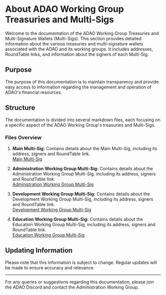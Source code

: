 # About ADAO Working Group Treasuries and Multi-Sigs

Welcome to the documentation of the ADAO Working Group Treasuries and Multi-Signature Wallets (Multi-Sigs). This section provides detailed information about the various treasuries and multi-signature wallets associated with the ADAO and its working groups. It includes addresses, RoundTable links, and information about the signers of each Multi-Sig.

## Purpose
The purpose of this documentation is to maintain transparency and provide easy access to information regarding the management and operation of ADAO's financial resources.

## Structure
The documentation is divided into several markdown files, each focusing on a specific aspect of the ADAO Working Group's treasuries and Multi-Sigs.

### Files Overview

1. **Main Multi-Sig:** Contains details about the Main Multi-Sig, including its address, signers and RoundTable link.  
   [Main Multi-Sig](main-multisig.mdx)

2. **Administration Working Group Multi-Sig:** Contains details about the Administration Working Group Multi-Sig, including its address, signers and RoundTable link.  
   [Administration Working Group Multi-Sig](admin-multisig.md)

3. **Development Working Group Multi-Sig:** Contains details about the Development Working Group Multi-Sig, including its address, signers and RoundTable link.  
   [Development Working Group Multi-Sig](admin-multisig.md)

4. **Education Working Group Multi-Sig:** Contains details about the Education Working Group Multi-Sig, including its address, signers and RoundTable link.  
   [Education Working Group Multi-Sig](admin-multisig.md)

## Updating Information
Please note that this information is subject to change. Regular updates will be made to ensure accuracy and relevance.

---

For any queries or suggestions regarding this documentation, please join the ADAO Discord and contact the Administration Working Group.

